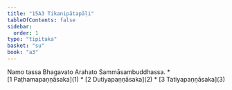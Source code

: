 ```yaml
---
title: "15A3 Tikanipātapāḷi"
tableOfContents: false
sidebar:
  order: 1
type: "tipitaka"
basket: "su"
book: "a3"
---
```


<Paragraph number="1" type="center" book="a3">
Namo tassa Bhagavato Arahato Sammāsambuddhassa.

</Paragraph>

<TableOfContents book="a3" section="15">
* [1 Paṭhamapaṇṇāsaka](1)
* [2 Dutiyapaṇṇāsaka](2)
* [3 Tatiyapaṇṇāsaka](3)
</TableOfContents>
